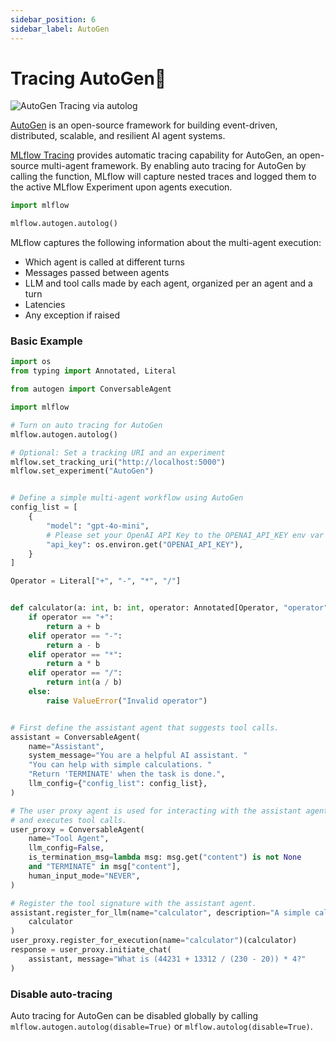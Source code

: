 ```yaml
---
sidebar_position: 6
sidebar_label: AutoGen
---
```



# Tracing AutoGen🤖

![AutoGen Tracing via autolog](/images/llms/autogen/autogen-trace.png)

[AutoGen](https://microsoft.github.io/autogen/0.2/) is an open-source framework for building event-driven, distributed, scalable, and resilient AI agent systems.

[MLflow Tracing](../) provides automatic tracing capability for AutoGen, an open-source multi-agent framework. By enabling auto tracing
for AutoGen by calling the <APILink fn="mlflow.autogen.autolog" /> function, MLflow will capture nested traces and logged them to the active MLflow Experiment upon agents execution.

```python
import mlflow

mlflow.autogen.autolog()
```

MLflow captures the following information about the multi-agent execution:

* Which agent is called at different turns
* Messages passed between agents
* LLM and tool calls made by each agent, organized per an agent and a turn
* Latencies
* Any exception if raised

### Basic Example

```python
import os
from typing import Annotated, Literal

from autogen import ConversableAgent

import mlflow

# Turn on auto tracing for AutoGen
mlflow.autogen.autolog()

# Optional: Set a tracking URI and an experiment
mlflow.set_tracking_uri("http://localhost:5000")
mlflow.set_experiment("AutoGen")


# Define a simple multi-agent workflow using AutoGen
config_list = [
    {
        "model": "gpt-4o-mini",
        # Please set your OpenAI API Key to the OPENAI_API_KEY env var before running this example
        "api_key": os.environ.get("OPENAI_API_KEY"),
    }
]

Operator = Literal["+", "-", "*", "/"]


def calculator(a: int, b: int, operator: Annotated[Operator, "operator"]) -> int:
    if operator == "+":
        return a + b
    elif operator == "-":
        return a - b
    elif operator == "*":
        return a * b
    elif operator == "/":
        return int(a / b)
    else:
        raise ValueError("Invalid operator")


# First define the assistant agent that suggests tool calls.
assistant = ConversableAgent(
    name="Assistant",
    system_message="You are a helpful AI assistant. "
    "You can help with simple calculations. "
    "Return 'TERMINATE' when the task is done.",
    llm_config={"config_list": config_list},
)

# The user proxy agent is used for interacting with the assistant agent
# and executes tool calls.
user_proxy = ConversableAgent(
    name="Tool Agent",
    llm_config=False,
    is_termination_msg=lambda msg: msg.get("content") is not None
    and "TERMINATE" in msg["content"],
    human_input_mode="NEVER",
)

# Register the tool signature with the assistant agent.
assistant.register_for_llm(name="calculator", description="A simple calculator")(
    calculator
)
user_proxy.register_for_execution(name="calculator")(calculator)
response = user_proxy.initiate_chat(
    assistant, message="What is (44231 + 13312 / (230 - 20)) * 4?"
)
```

### Disable auto-tracing

Auto tracing for AutoGen can be disabled globally by calling `mlflow.autogen.autolog(disable=True)` or `mlflow.autolog(disable=True)`.
